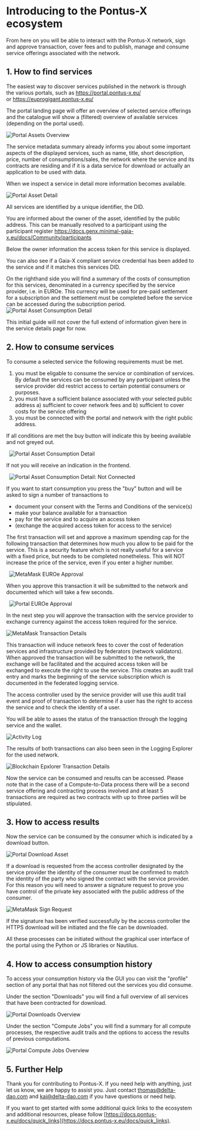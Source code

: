 
# Introducing to the Pontus-X ecosystem

From here on you will be able to interact with the Pontus-X network, sign and approve transaction, cover fees and to publish, manage and consume service offerings associated with the network.


## 1. How to find services

The easiest way to discover services published in the network is through the various portals, such as https://portal.pontus-x.eu/ or https://euprogigant.pontus-x.eu/

The portal landing page will offer an overview of selected service offerings and the catalogue will show a (filtered) overview of available services (depending on the portal used).

![Portal Assets Overview](/images/onboarding/community_onboarding_12.jpg)

The service metadata summary already informs you about some important aspects of the displayed services, such as name, title, short description, price, number of consumptions/sales, the network where the service and its contracts are residing and if it is a data service for download or actually an application to be used with data. 

When we inspect a service in detail more information becomes available.

![Portal Asset Detail](/images/onboarding/community_onboarding_13.jpg)

All services are identified by a unique identifier, the DID.

You are informed about the owner of the asset, identified by the public address. This can be manually resolved to a participant using the participant register https://docs.genx.minimal-gaia-x.eu/docs/Community/participants

Below the owner information the access token for this service is displayed.

You can also see if a Gaia-X compliant service credential has been added to the service and if it matches this services DID.

On the righthand side you will find a summary of the costs of consumption for this services, denominated in a currency specified by the service provider, i.e. in EUROe. This currency will be used for pre-paid settlement for a subscription and the settlement must be completed before the service can be accessed during the subscription period. 
![Portal Asset Consumption Detail](/images/onboarding/community_onboarding_14.jpg)

This initial guide will not cover the full extend of information given here in the service details page for now.

## 2. How to consume services

To consume a selected service the following requirements must be met.

1. you must be eligable to consume the service or combination of services. By default the services can be consumed by any participant unless the service provider did restrict access to certain potential consumers or purposes.
2. you must have a sufficient balance associated with your selected public address a) sufficient to cover network fees and b) sufficient to cover costs for the service offering
3. you must be connected with the portal and network with the right public address.

If all conditions are met the buy button will indicate this by beeing available and not greyed out.

 
![Portal Asset Consumption Detail](/images/onboarding/community_onboarding_15.jpg)
 

If not you will receive an indication in the frontend. 

 
![Portal Asset Consumption Detail: Not Connected](/images/onboarding/community_onboarding_16.jpg)

If you want to start consumption you press the "buy" button and will be asked to sign a number of transactions to

- document your consent with the Terms and Conditions of the service(s)
- make your balance available for a transaction
- pay for the service and to acquire an access token
- (exchange the acquired access token for access to the service)

The first transaction will set and approve a maximum spending cap for the following transaction that determines how much you allow to be paid for the service. This is a security feature which is not really useful for a service with a fixed price, but needs to be completed nonetheless. This will NOT increase the price of the service, even if you enter a higher number.

 
![MetaMask EUROe Approval](/images/onboarding/community_onboarding_17.jpg)


When you approve this transaction it will be submitted to the network and documented which will take a few seconds.

 
![Portal EUROe Approval](/images/onboarding/community_onboarding_18.jpg) 

In the next step you will approve the transaction with the service provider to exchange currency against the access token required for the service.

![MetaMask Transaction Details](/images/onboarding/community_onboarding_19.jpg)

This transaction will induce network fees to cover the cost of federation services and infrastructure provided by federators (network validators). When approved the transaction will be submitted to the network, the exchange will be facilitated and the acquired access token will be exchanged to execute the right to use the service. This creates an audit trail entry and marks the beginning of the service subscription which is documented in the federated logging service.

The access controller used by the service provider will use this audit trail event and proof of transaction to determine if a user has the right to access the service and to check the identity of a user.

You will be able to asses the status of the transaction through the logging service and the wallet.

![Activity Log](/images/onboarding/community_onboarding_20.jpg) 

The results of both transactions can also been seen in the Logging Explorer for the used network.

![Blockchain Epxlorer Transaction Details](/images/onboarding/community_onboarding_21.jpg) 

Now the service can be consumed and results can be accessed. Please note that in the case of a Compute-to-Data process there will be a second service offering and contracting process involved and at least 5 transactions are required as two contracts with up to three parties will be stipulated.

## 3. How to access results

Now the service can be consumed by the consumer which is indicated by a download button.

![Portal Download Asset](/images/onboarding/community_onboarding_22.jpg) 

If a download is requested from the access controller designated by the service provider the identity of the consumer must be confirmed to match the identity of the party who signed the contract with the service provider. For this reason you will need to answer a signature request to prove you have control of the private key associated with the public address of the consumer.

![MetaMask Sign Request](/images/onboarding/community_onboarding_23.jpg) 

If the signature has been verified successfully by the access controller the HTTPS download will be initiated and the file can be downloaded.

All these processes can be initiated without the graphical user interface of the portal using the Python or JS libraries or Nautilus.

## 4. How to access consumption history

To access your consumption history via the GUI you can visit the "profile" section of any portal that has not filtered out the services you did consume.

Under the section "Downloads" you will find a full overview of all services that have been contracted for download.

![Portal Downloads Overview](/images/onboarding/community_onboarding_24.jpg) 

Under the section "Compute Jobs" you will find a summary for all compute processes, the respective audit trails and the options to access the results of previous computations.

![Portal Compute Jobs Overview](/images/onboarding/community_onboarding_25.jpg) 

## 5. Further Help

Thank you for contributing to Pontus-X. If you need help with anything, just let us know, we are happy to assist you. Just contact [thomas@delta-dao.com](mailto:thomas@delta-dao.com) and [kai@delta-dao.com](mailto:kai@delta-dao.com) if you have questions or need help.

If you want to get started with some additional quick links to the ecosystem and additional resources, please follow [https://docs.pontus-x.eu/docs/quick_links](https://docs.pontus-x.eu/docs/quick_links).
